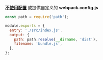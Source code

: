 **[不使用配置](https://youtu.be/3Nv9muOkb6k?t=21293)** 或提供自定义的 **webpack.config.js**

```js
const path = require('path');

module.exports = {
  entry: './src/index.js',
  output: {
    path: path.resolve(__dirname, 'dist'),
    filename: 'bundle.js',
  },
};
```
